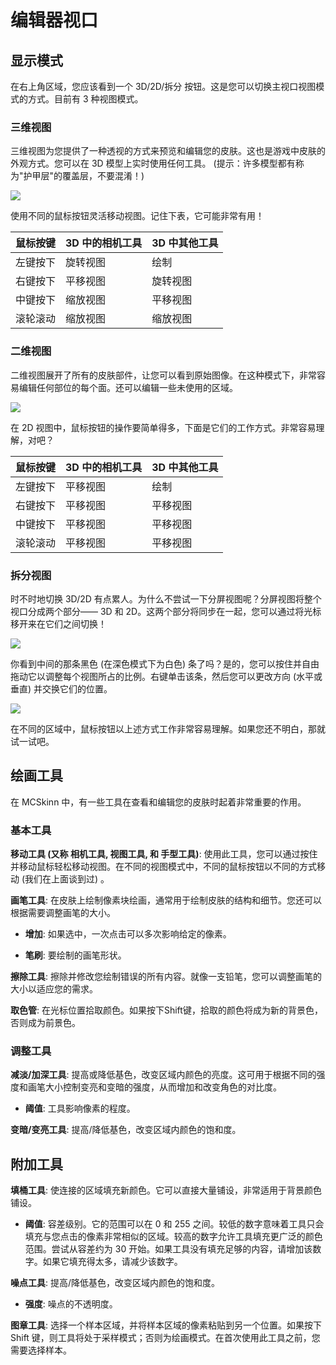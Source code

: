 # 编辑器视口

## 显示模式

在右上角区域，您应该看到一个 3D/2D/拆分 按钮。这是您可以切换主视口视图模式的方式。目前有 3 种视图模式。

### 三维视图

三维视图为您提供了一种透视的方式来预览和编辑您的皮肤。这也是游戏中皮肤的外观方式。您可以在 3D 模型上实时使用任何工具。 (提示：许多模型都有称为"护甲层"的覆盖层，不要混淆！) 

![](the-3d-view.png)

使用不同的鼠标按钮灵活移动视图。记住下表，它可能非常有用！

| 鼠标按键       | 3D 中的相机工具 | 3D 中其他工具 |
| ------------- | ----------------- | ---------------- |
| 左键按下         | 旋转视图       | 绘制             |
| 右键按下         | 平移视图    | 旋转视图      |
| 中键按下        | 缩放视图        | 平移视图   |
| 滚轮滚动         | 缩放视图        | 缩放视图       |

### 二维视图

二维视图展开了所有的皮肤部件，让您可以看到原始图像。在这种模式下，非常容易编辑任何部位的每个面。还可以编辑一些未使用的区域。

![](the-2d-view.png)

在 2D 视图中，鼠标按钮的操作要简单得多，下面是它们的工作方式。非常容易理解，对吧？

| 鼠标按键       | 3D 中的相机工具 | 3D 中其他工具 |
| ------------- | ----------------- | ---------------- |
| 左键按下         | 平移视图       | 绘制             |
| 右键按下         | 平移视图    | 平移视图      |
| 中键按下        | 平移视图        | 平移视图   |
| 滚轮滚动         | 平移视图        | 平移视图       |

### 拆分视图

时不时地切换 3D/2D 有点累人。为什么不尝试一下分屏视图呢？分屏视图将整个视口分成两个部分—— 3D 和 2D。这两个部分将同步在一起，您可以通过将光标移开来在它们之间切换！

![](split-view-updown.png)

你看到中间的那条黑色 (在深色模式下为白色) 条了吗？是的，您可以按住并自由拖动它以调整每个视图所占的比例。右键单击该条，然后您可以更改方向 (水平或垂直) 并交换它们的位置。

![](split-view-leftright.png)

在不同的区域中，鼠标按钮以上述方式工作非常容易理解。如果您还不明白，那就试一试吧。

## 绘画工具

在 MCSkinn 中，有一些工具在查看和编辑您的皮肤时起着非常重要的作用。

### 基本工具

**移动工具 (又称 相机工具, 视图工具, 和 手型工具)**: 使用此工具，您可以通过按住并移动鼠标轻松移动视图。在不同的视图模式中，不同的鼠标按钮以不同的方式移动 (我们在上面谈到过) 。

**画笔工具**: 在皮肤上绘制像素块绘画，通常用于绘制皮肤的结构和细节。您还可以根据需要调整画笔的大小。

- **增加**: 如果选中，一次点击可以多次影响给定的像素。

- **笔刷**: 要绘制的画笔形状。

**擦除工具**: 擦除并修改您绘制错误的所有内容。就像一支铅笔，您可以调整画笔的大小以适应您的需求。

**取色管**: 在光标位置拾取颜色。如果按下Shift键，拾取的颜色将成为新的背景色，否则成为前景色。

### 调整工具

**减淡/加深工具**: 提高或降低基色，改变区域内颜色的亮度。这可用于根据不同的强度和画笔大小控制变亮和变暗的强度，从而增加和改变角色的对比度。

- **阈值**: 工具影响像素的程度。

**变暗/变亮工具**: 提高/降低基色，改变区域内颜色的饱和度。

## 附加工具

**填桶工具**: 使连接的区域填充新颜色。它可以直接大量铺设，非常适用于背景颜色铺设。

- **阈值**: 容差级别。它的范围可以在 0 和 255 之间。较低的数字意味着工具只会填充与您点击的像素非常相似的区域。较高的数字允许工具填充更广泛的颜色范围。尝试从容差约为 30 开始。如果工具没有填充足够的内容，请增加该数字。如果它填充得太多，请减少该数字。

**噪点工具**: 提高/降低基色，改变区域内颜色的饱和度。

- **强度**: 噪点的不透明度。

**图章工具**: 选择一个样本区域，并将样本区域的像素粘贴到另一个位置。如果按下 Shift 键，则工具将处于采样模式；否则为绘画模式。在首次使用此工具之前，您需要选择样本。